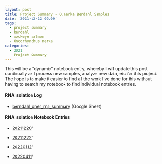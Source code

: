 ```yaml
---
layout: post
title: Project Summary - O.nerka Berdahl Samples
date: '2021-12-22 05:09'
tags: 
  - project summary
  - berdahl
  - sockeye salmon
  - Oncorhynchus nerka
categories: 
  - 2021
  - Project Summary
---
```

This will be a “dynamic” notebook entry, whereby I will update this post continually as I process new samples, analyze new data, etc for this project. The hope is to make it easier to find all the work I've done for this without having to search my notebook to find individual notebook entries.

#### RNA Isolation Log

- [berndahl_oner_rna_summary](https://docs.google.com/spreadsheets/d/1MnwZe-4HenHbY8g8G7Ut2kq6saMStkaJE4ufZqox_Hs/edit?usp=sharing) (Google Sheet)


#### RNA Isolation Notebook Entries

- [20211220](https://robertslab.github.io/sams-notebook/posts/2021/2021-12-20-RNA-Isolation-O.nerka-Berdahl-Tissues.html)/

- [20211222](https://robertslab.github.io/sams-notebook/posts/2021/2021-12-22-RNA-Isolation-O.nerka-Berdahl-Brain-Tissues.html)/

- [20220112](https://robertslab.github.io/sams-notebook/posts/2022/2022-01-12-RNA-Isolation-O.nerka-Berdahl-Brain-Tissues.html)/

- [20220411](https://robertslab.github.io/sams-notebook/posts/2022/2022-04-11-RNA-Isolation-O.nerka-Berdahl-Brain-Tissues.html)/
